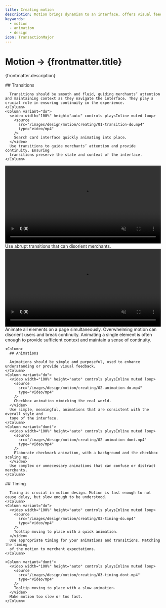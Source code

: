```yaml
---
title: Creating motion
description: Motion brings dynamism to an interface, offers visual feedback and aids merchants understanding the outcomes of their actions.
keywords:
  - motion
  - animation
  - design
icon: TransactionMajor
---
```


# Motion &rarr; {frontmatter.title}

<Lede>{frontmatter.description}</Lede>

<Subnav />

<Section>
  <Row variant="1-2">
    <Column>
      ## Transitions

      Transitions should be smooth and fluid, guiding merchants’ attention and maintaining context as they navigate the interface. They play a crucial role in ensuring continuity in the experience.
    </Column>
    <Column variant="do">
      <video width="100%" height="auto" controls playsInline muted loop>
        <source
          src="/images/design/motion/creating/01-transition-do.mp4"
          type="video/mp4"
        />
        Search card interface quickly animating into place.
      </video>
      Use transitions to guide merchants’ attention and provide continuity. Ensuring
      transitions preserve the state and context of the interface.
    </Column>

  </Row>
</Section>

<Row variant="1-1">
  <Column variant="dont">
    <video width="100%" height="auto" controls playsInline muted loop>
      <source
        src="/images/design/motion/creating/01-transition-dont-1.mp4"
        type="video/mp4"
      />
      Search card interface quickly animating into place.
    </video>
    Use abrupt transitions that can disorient merchants.
  </Column>
  <Column variant="dont">
    <video width="100%" height="auto" controls playsInline muted loop>
      <source
        src="/images/design/motion/creating/01-transition-dont-2.mp4"
        type="video/mp4"
      />
      Search card interface quickly animating into place.
    </video>
    Animate all elements on a page simultaneously. Overwhelming motion can disorient
    users and break continuity. Animating a single element is often enough to provide
    sufficient context and maintain a sense of continuity.
  </Column>
</Row>

<Section>
  <Row variant="1-1-1">

    <Column>
      ## Animations

      Animations should be simple and purposeful, used to enhance understanding or provide visual feedback.
    </Column>
    <Column variant="do">
      <video width="100%" height="auto" controls playsInline muted loop>
        <source
          src="/images/design/motion/creating/02-animation-do.mp4"
          type="video/mp4"
        />
        Checkbox animation mimicking the real world.
      </video>
      Use simple, meaningful, animations that are consistent with the overall style and
      tone of the interface.
    </Column>
    <Column variant="dont">
      <video width="100%" height="auto" controls playsInline muted loop>
        <source
          src="/images/design/motion/creating/02-animation-dont.mp4"
          type="video/mp4"
        />
        Elaborate checkmark animation, with a background and the checkbox scaling up.
      </video>
      Use complex or unnecessary animations that can confuse or distract merchants.
    </Column>

  </Row>
</Section>

<Section>
  <Row variant="1-1-1">
    <Column>
      ## Timing

      Timing is crucial in motion design. Motion is fast enough to not cause delay, but slow enough to be understood.
    </Column>
    <Column variant="do">
      <video width="100%" height="auto" controls playsInline muted loop>
        <source
          src="/images/design/motion/creating/03-timing-do.mp4"
          type="video/mp4"
        />
        Tooltip moving to place with a quick animation.
      </video>
      Use appropriate timing for your animations and transitions. Matching the timing
      of the motion to merchant expectations.
    </Column>

    <Column variant="dont">
      <video width="100%" height="auto" controls playsInline muted loop>
        <source
          src="/images/design/motion/creating/03-timing-dont.mp4"
          type="video/mp4"
        />
        Tooltip moving to place with a slow animation.
      </video>
      Make motion too slow or too fast.
    </Column>

  </Row>
</Section>
